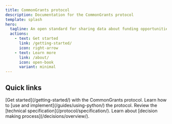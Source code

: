 ```yaml
---
title: CommonGrants protocol
description: Documentation for the CommonGrants protocol
template: splash
hero:
  tagline: An open standard for sharing data about funding opportunities, applications, and awards across the grant ecosystem
  actions:
    - text: Get started
      link: /getting-started/
      icon: right-arrow
    - text: Learn more
      link: /about/
      icon: open-book
      variant: minimal
---
```



## Quick links

<CardGrid stagger>
  <Card title="Get started" icon="rocket">
    [Get started](/getting-started/) with the CommonGrants protocol.
  </Card>
  <Card title="Read the guides" icon="open-book">
    Learn how to [use and implement](/guides/using-python/) the protocol.
  </Card>
  <Card title="Explore the spec" icon="document">
    Review the [technical specification](/protocol/specification/).
  </Card>
  <Card title="Follow our process" icon="setting">
    Learn about [decision making process](/decisions/overview/).
  </Card>
</CardGrid>
